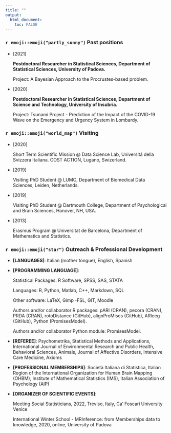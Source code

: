 ```yaml
---
title: ""
output: 
  html_document:
    toc: FALSE
---
```


### `r emoji::emoji("partly_sunny")` Past positions

* [2021] 
  
  **Postdoctoral Researcher in Statistical Sciences, Department of Statistical Sciences, University of Padova.** 
  
  Project: A Bayesian Approach to the Procrustes-based problem.
  
* [2020] 
  
  **Postdoctoral Researcher in Statistical Sciences,  Department of Science and Technology, University of Insubria.** 
  
  Project: Tsunami Project - Prediction of the Impact of the COVID-19 Wave
on the Emergency and Urgency System in Lombardy.


### `r emoji::emoji("world_map")` Visiting

* [2020] 
  
  Short Term Scientific Mission @ Data Science Lab, Universitá della Svizzera Italiana. COST ACTION, Lugano, Swizerland.
  
* [2019] 
  
  Visiting PhD Student @ LUMC, Department of Biomedical Data Sciences, Leiden, Netherlands.
  
* [2019] 
  
  Visiting PhD Student @ Dartmouth College, Department of Psychological and Brain Sciences, Hanover, NH, USA.
  
* [2013]

  Erasmus Program @ Universitat de Barcelona, Department of Mathematics and Statistics.
  
  
### `r emoji::emoji("star")`  Outreach & Professional Development

* **[LANGUAGES]**: Italian (mother tongue), English, Spanish


* **[PROGRAMMING LANGUAGE]**: 

  Statistical Packages: R Software, SPSS, SAS, STATA
  
  Languages: R, Python, Matlab, C++, Markdown, SQL
  
  Other software: LaTeX, Gimp -FSL, GIT, Moodle
  
  Authors and/or collaborator R packages: pARI (CRAN), pecora (CRAN), PRDA (CRAN), rotoDistance (GitHub), alignProMises (GitHub), ARIeeg (GitHub), Python (PromisesModel).
  
  Authors and/or collaborator Python module: PromisesModel.

* **[REFEREE]**: Psychometrika, Statistical Methods and Applications, International Journal of Environmental Research and Public Health, Behavioral
Sciences, Animals, Journal of Affective Disorders, Intensive Care Medicine, Axioms

* **[PROFESSIONAL MEMBERSHIPS]**: Società Italiana di Statistica, Italian Region of the International Organization for Human Brain Mapping (OHBM), Institute of
Mathematical Statistics (IMS), Italian Association of Psychology (AIP)

* **[ORGANIZER OF SCIENTIFIC EVENTS]**: 

  Meeting Social Statisticians, 2022, Treviso, Italy, Ca' Foscari University Venice
  
  International Winter School - MRInference: from Memberships data to knowledge, 2020, online, University of Padova





  